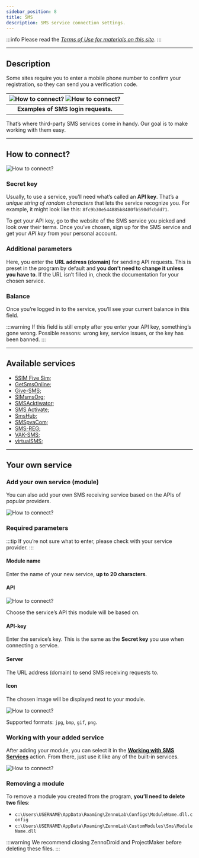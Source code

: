 ```yaml
---
sidebar_position: 8
title: SMS
description: SMS service connection settings.
---
```

:::info Please read the [*Terms of Use for materials on this site*](../Disclaimer).
:::
_______________________________________________
## Description
Some sites require you to enter a mobile phone number to confirm your registration, so they can send you a verification code.

| ![How to connect?](./assets/SMS/SMS_pic2.png)  ![How to connect?](./assets/SMS/SMS_pic3.png) |
| :--------: |
| **Examples of SMS login requests.** |

That’s where third-party SMS services come in handy. Our goal is to make working with them easy.
_______________________________________________
## How to connect?
![How to connect?](./assets/SMS/SMS_pic1.png)
### Secret key
Usually, to use a service, you’ll need what’s called an **API key**. That’s a *unique string of random characters* that lets the service recognize you. For example, it might look like this: `8fc9b30e544885b8480fb590dfcbdd71`.

To get your API key, go to the website of the SMS service you picked and look over their terms. Once you’ve chosen, sign up for the SMS service and get your *API key* from your personal account.

### Additional parameters
Here, you enter the **URL address (domain)** for sending API requests. This is preset in the program by default and **you don’t need to change it unless you have to**. If the URL isn’t filled in, check the documentation for your chosen service.

### Balance
Once you’re logged in to the service, you’ll see your current balance in this field.

:::warning If this field is still empty after you enter your API key, something’s gone wrong.
Possible reasons: wrong key, service issues, or the key has been banned.
:::
_______________________________________________
## Available services
- [5SIM Five Sim](http://5sim.net/);
- [GetSmsOnline](http://getsms.online/);
- [Give-SMS](http://give-sms.com/);
- [SIMsmsOrg](http://simsms.org/);
- [SMSAcktiwator](http://sms-acktiwator.ru/);
- [SMS Activate](http://sms-activate.ru/ru/);
- [SmsHub](https://smshub.org/);
- [SMSpvaCom](http://smspva.com/);
- [SMS-REG](http://sms-reg.com/);
- [VAK-SMS](http://vak-sms.com/);
- [virtualSMS](http://virtualsms.ru/);
_______________________________________________
## Your own service
### Add your own service (module)
You can also add your own SMS receiving service based on the APIs of popular providers.

![How to connect?](./assets/SMS/SMS_pic4.png)
### Required parameters
:::tip If you’re not sure what to enter,
please check with your service provider.
:::
#### Module name
Enter the name of your new service, **up to 20 characters**.

#### API
![How to connect?](./assets/SMS/SMS_pic5.png)

Choose the service’s API this module will be based on.

#### API-key
Enter the service’s key. This is the same as the **Secret key** you use when connecting a service.

#### Server
The URL address (domain) to send SMS receiving requests to.

#### Icon
The chosen image will be displayed next to your module.

![How to connect?](./assets/SMS/SMS_pic6.png)

Supported formats: `jpg`, `bmp`, `gif`, `png`.

### Working with your added service
After adding your module, you can select it in the [**Working with SMS Services**](../Data/SMS_Services) action. From there, just use it like any of the built-in services.

![How to connect?](./assets/SMS/SMS_pic7.png)

### Removing a module
To remove a module you created from the program, **you’ll need to delete two files**:
- `c:\Users\USERNAME\AppData\Roaming\ZennoLab\Configs\ModuleName.dll.config`
- `c:\Users\USERNAME\AppData\Roaming\ZennoLab\CustomModules\Sms\ModuleName.dll`

:::warning We recommend closing ZennoDroid and ProjectMaker before deleting these files.
:::